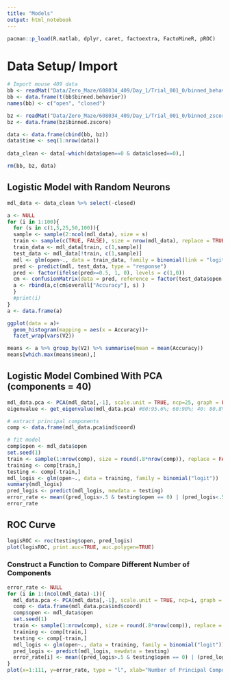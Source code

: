 ```yaml
---
title: "Models"
output: html_notebook
---
```

```r
pacman::p_load(R.matlab, dplyr, caret, factoextra, FactoMineR, pROC)
```

# Data Setup/ Import
```r
# Import mouse 409 data
bb <- readMat("Data/Zero_Maze/608034_409/Day_1/Trial_001_0/binned_behavior.mat")
bb <- data.frame(t(bb$binned.behavior))
names(bb) <- c("open", "closed")

bz <- readMat("Data/Zero_Maze/608034_409/Day_1/Trial_001_0/binned_zscore.mat")
bz <- data.frame(bz$binned.zscore)

data <- data.frame(cbind(bb, bz))
data$time <- seq(1:nrow(data))
  
data_clean <- data[-which(data$open==0 & data$closed==0),]

rm(bb, bz, data)
```

## Logistic Model with Random Neurons
```r

mdl_data <- data_clean %>% select(-closed)

a <- NULL
for (i in 1:100){
  for (s in c(1,5,25,50,100)){
  sample <- sample(2:ncol(mdl_data), size = s)
  train <- sample(c(TRUE, FALSE), size = nrow(mdl_data), replace = TRUE)
  train_data <- mdl_data[train, c(1,sample)]
  test_data <- mdl_data[!train, c(1,sample)]
  mdl <- glm(open~., data = train_data, family = binomial(link = "logit"))
  pred <- predict(mdl, test_data, type = "response") 
  pred <- factor(ifelse(pred>=0.5, 1, 0), levels = c(1,0))
  cm <- confusionMatrix(data = pred, reference = factor(test_data$open, levels = c(1,0)))
  a <- rbind(a,c(cm$overall["Accuracy"], s) )
  }
  #print(i)
}
a <- data.frame(a)

ggplot(data = a)+
  geom_histogram(mapping = aes(x = Accuracy))+
  facet_wrap(vars(V2))

means <- a %>% group_by(V2) %>% summarise(mean = mean(Accuracy)) 
means[which.max(means$mean),]
```

## Logistic Model Combined With PCA (components = 40)
```r
mdl_data.pca <- PCA(mdl_data[,-1], scale.unit = TRUE, ncp=25, graph = FALSE) #set graph=TRUE can see the arrow plot
eigenvalue <- get_eigenvalue(mdl_data.pca) #80:95.6%; 60:90%; 40: 80.8%; 25:70%

# extract principal components
comp <- data.frame(mdl_data.pca$ind$coord)

# fit model
comp$open <- mdl_data$open
set.seed(1)
train <- sample(1:nrow(comp), size = round(.8*nrow(comp)), replace = FALSE)
training <- comp[train,]
testing <- comp[-train,]
mdl_logis <- glm(open~., data = training, family = binomial("logit"))
summary(mdl_logis)
pred_logis <- predict(mdl_logis, newdata = testing)
error_rate <- mean((pred_logis>.5 & testing$open == 0) | (pred_logis<.5 & testing$open == 1))
error_rate
```

## ROC Curve
```r
logisROC <- roc(testing$open, pred_logis)
plot(logisROC, print.auc=TRUE, auc.polygen=TRUE)
```

### Construct a Function to Compare Different Number of Components
```r
error_rate <- NULL
for (i in 1:(ncol(mdl_data)-1)){
  mdl_data.pca <- PCA(mdl_data[,-1], scale.unit = TRUE, ncp=i, graph = FALSE)
  comp <- data.frame(mdl_data.pca$ind$coord)
  comp$open <- mdl_data$open
  set.seed(1)
  train <- sample(1:nrow(comp), size = round(.8*nrow(comp)), replace = FALSE)
  training <- comp[train,]
  testing <- comp[-train,]
  mdl_logis <- glm(open~., data = training, family = binomial("logit"))
  pred_logis <- predict(mdl_logis, newdata = testing)
  error_rate[i] <- mean((pred_logis>.5 & testing$open == 0) | (pred_logis<.5 & testing$open == 1))
}
plot(x=1:111, y=error_rate, type = "l", xlab="Number of Principal Components", col="blue")
```

